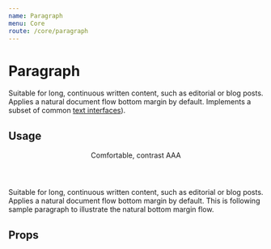 ```yaml
---
name: Paragraph
menu: Core
route: /core/paragraph
---
```




# Paragraph

<div className="max-w-lg mb-8">
  Suitable for long, continuous written content, such as editorial or blog posts. Applies a natural document flow bottom margin by default. Implements a subset of common <a href="/constants/text">text interfaces</a>).
</div>


## Usage

<Playground>
  <div className="max-w-lg">
    <Header contrast="AAA" h3>Comfortable, contrast AAA</Header>
    <Paragraph contrast="AAA">
      Suitable for long, continuous written content, such as editorial or blog posts. Applies a natural document flow bottom margin by default.
    </Paragraph>
    <Paragraph contrast="AAA">
      This is following sample paragraph to illustrate the natural bottom margin flow.
    </Paragraph>
  </div>
</Playground>

## Props

<Props of={Paragraph} />
